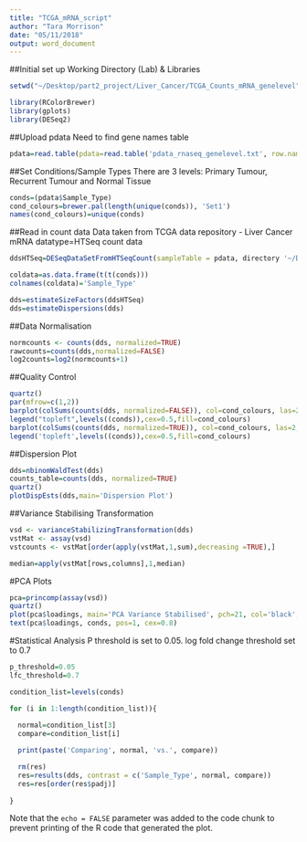 ```yaml
---
title: "TCGA_mRNA_script"
author: "Tara Morrison"
date: "05/11/2018"
output: word_document
---
```

##Initial set up
Working Directory (Lab) & Libraries
``` r
setwd("~/Desktop/part2_project/Liver_Cancer/TCGA_Counts_mRNA_genelevel")

library(RColorBrewer)
library(gplots)
library(DESeq2)
```

##Upload pdata
Need to find gene names table
```r
pdata=read.table(pdata=read.table('pdata_rnaseq_genelevel.txt', row.names=1, header=T))
```

##Set Conditions/Sample Types
There are 3 levels: Primary Tumour, Recurrent Tumour and Normal Tissue
```r
conds=(pdata$Sample_Type)
cond_colours=brewer.pal(length(unique(conds)), 'Set1')
names(cond_colours)=unique(conds)
```

##Read in count data
Data taken from TCGA data repository - Liver Cancer mRNA
datatype=HTSeq count data
```r
ddsHTSeq=DESeqDataSetFromHTSeqCount(sampleTable = pdata, directory '~/Desktop/part2_project/Liver_Cancer/TCGA_Counts_mRNA_genelevel', design = ~ Sample_Type)

coldata=as.data.frame(t(t(conds)))
colnames(coldata)='Sample_Type'

dds=estimateSizeFactors(ddsHTSeq)
dds=estimateDispersions(dds)
```

##Data Normalisation

```r
normcounts <- counts(dds, normalized=TRUE)
rawcounts=counts(dds,normalized=FALSE)
log2counts=log2(normcounts+1)
```


##Quality Control
```r
quartz()
par(mfrow=c(1,2))
barplot(colSums(counts(dds, normalized=FALSE)), col=cond_colours, las=2,cex.names=0.5,main='Pre Normalised Counts')
legend("topleft",levels((conds)),cex=0.5,fill=cond_colours)
barplot(colSums(counts(dds, normalized=TRUE)), col=cond_colours, las=2,cex.names=0.5,main='Post Normalised Counts')
legend('topleft',levels((conds)),cex=0.5,fill=cond_colours)
```

##Dispersion Plot
```r
dds=nbinomWaldTest(dds)
counts_table=counts(dds, normalized=TRUE)
quartz()
plotDispEsts(dds,main='Dispersion Plot')
```

##Variance Stabilising Transformation
```r
vsd <- varianceStabilizingTransformation(dds)
vstMat <- assay(vsd)
vstcounts <- vstMat[order(apply(vstMat,1,sum),decreasing =TRUE),]

median=apply(vstMat[rows,columns],1,median)
```

#PCA Plots
```r
pca=princomp(assay(vsd))
quartz()
plot(pca$loadings, main='PCA Variance Stabilised', pch=21, col='black', bg=cond_colours,cex=1)
text(pca$loadings, conds, pos=1, cex=0.8)
```

#Statistical Analysis
P threshold is set to 0.05.
log fold change threshold set to 0.7
```r
p_threshold=0.05
lfc_threshold=0.7

condition_list=levels(conds)

for (i in 1:length(condition_list)){
 
  normal=condition_list[3]
  compare=condition_list[i]

  print(paste('Comparing', normal, 'vs.', compare))

  rm(res)
  res=results(dds, contrast = c('Sample_Type', normal, compare))
  res=res[order(res$padj)]
  
}
```
Note that the `echo = FALSE` parameter was added to the code chunk to prevent printing of the R code that generated the plot.
